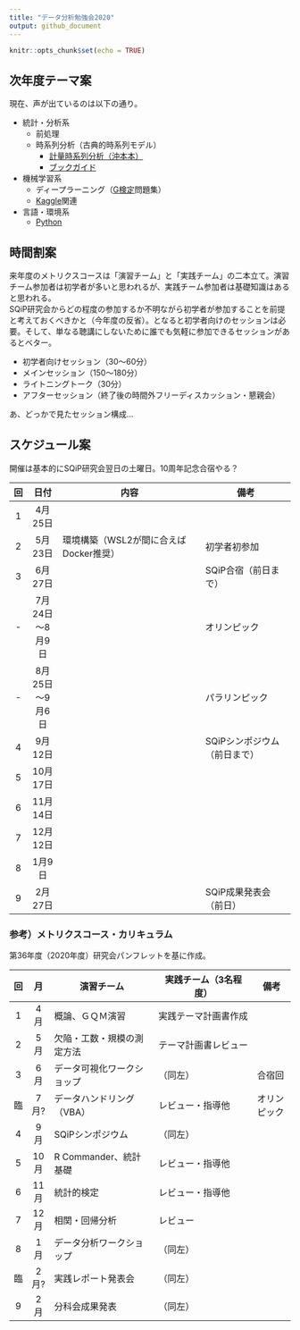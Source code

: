 ```yaml
---
title: "データ分析勉強会2020"
output: github_document
---
```


```r
knitr::opts_chunk$set(echo = TRUE)
```

## 次年度テーマ案
現在、声が出ているのは以下の通り。

* 統計・分析系
  * 前処理
  * 時系列分析（古典的時系列モデル）
      * [計量時系列分析（沖本本）](https://tjo.hatenablog.com/search?q=R%E3%81%A7%E8%A8%88%E9%87%8F%E6%99%82%E7%B3%BB%E5%88%97%E5%88%86%E6%9E%90+%E6%B2%96%E6%9C%AC)
      * [ブックガイド](https://logics-of-blue.com/book-guide-time-series-analysis/)

* 機械学習系
  * ディープラーニング（[G検定](https://www.jdla.org/business/certificate/)問題集）
  * [Kaggle](https://www.kaggle.com/)関連

* 言語・環境系
  * [Python](https://www.python.jp/)


## 時間割案
来年度のメトリクスコースは「演習チーム」と「実践チーム」の二本立て。演習チーム参加者は初学者が多いと思われるが、実践チーム参加者は基礎知識はあると思われる。  
SQiP研究会からどの程度の参加するか不明ながら初学者が参加することを前提と考えておくべきかと（今年度の反省）。となると初学者向けのセッションは必要。そして、単なる聴講にしないために誰でも気軽に参加できるセッションがあるとベター。

* 初学者向けセッション（30～60分）
* メインセッション（150～180分）
* ライトニングトーク（30分）
* アフターセッション（終了後の時間外フリーディスカッション・懇親会）

あ、どっかで見たセッション構成...


## スケジュール案
開催は基本的にSQiP研究会翌日の土曜日。10周年記念合宿やる？

回 | 日付    | 内容                                  | 備考
:-:|:-------:|---------------------------------------|-------------------------
1 | 4月25日  |                                       | 
2 | 5月23日  | 環境構築（WSL2が間に合えばDocker推奨）| 初学者初参加
3 | 6月27日  |                                       | SQiP合宿（前日まで）
- | 7月24日～8月9日 |                                | オリンピック
- | 8月25日～9月6日 |                                | パラリンピック
4 | 9月12日  |                                       | SQiPシンポジウム（前日まで）
5 | 10月17日 |                                       | 
6 | 11月14日 |                                       | 
7 | 12月12日 |                                       | 
8 | 1月9日   |                                       | 
9 | 2月27日  |                                       | SQiP成果発表会（前日）


### 参考）メトリクスコース・カリキュラム
第36年度（2020年度）研究会パンフレットを基に作成。

回 | 月 |  演習チーム                 | 実践チーム（3名程度）      | 備考
:-:|:--:|-----------------------------|----------------------------|-----------
1 | 4月 | 概論、ＧＱＭ演習            | 実践テーマ計画書作成       | 
2 | 5月 | 欠陥・工数・規模の測定方法  | テーマ計画書レビュー       | 
3 | 6月 | データ可視化ワークショップ  | （同左）                   | 合宿回 
臨 | 7月? | データハンドリング（VBA） | レビュー・指導他           | オリンピック
4 | 9月 | SQiPシンポジウム            | （同左）                   | 
5 | 10月 | R Commander、統計基礎      | レビュー・指導他           | 
6 | 11月 | 統計的検定                 | レビュー・指導他           | 
7 | 12月 | 相関・回帰分析             | レビュー                   | 
8 | 1月 | データ分析ワークショップ    | （同左）                   | 
臨 | 2月? | 実践レポート発表会        | （同左）
9 | 2月 | 分科会成果発表              | （同左）
